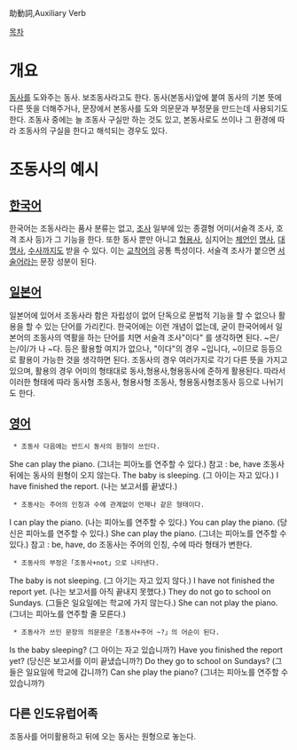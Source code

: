 助動詞,Auxiliary Verb

[[목차]]
= 개요 =
[[동사]]를 도와주는 동사. 보조동사라고도 한다. 동사(본동사)앞에 붙여 동사의 기본 뜻에 다른 뜻을 더해주거나, 문장에서 본동사를 도와 의문문과 부정문을 만드는데 사용되기도 한다. 조동사 중에는 늘 조동사 구실만 하는 것도 있고, 본동사로도 쓰이나 그 환경에 따라 조동사의 구실을 한다고 해석되는 경우도 있다.

= 조동사의 예시 =
== [[한국어]] ==
한국어는 조동사라는 품사 분류는 없고, [[조사]] 일부에 있는 종결형 어미(서술격 조사, 호격 조사 등)가 그 기능을 한다. 또한 동사 뿐만 아니고 [[형용사]], 심지어는 [[체언]]인 [[명사]], [[대명사]], [[수사]]까지도 받을 수 있다. 이는 [[교착어]]의 공통 특성이다.
서술격 조사가 붙으면 [[서술어]]라는 문장 성분이 된다.

== [[일본어]] ==
일본어에 있어서 조동사라 함은 자립성이 없어 단독으로 문법적 기능을 할 수 없으나 활용을 할 수 있는 단어를 가리킨다. 한국어에는 이런 개념이 없는데, 굳이 한국어에서 일본어의 조동사의 역활을 하는 단어를 치면 서술격 조사"이다" 를 생각하면 된다. ~은/는/이/가 나 ~다. 등은 활용할 여지가 없으나, "이다"의 경우 ~입니다, ~이므로 등등으로 활용이 가능한 것을 생각하면 된다. 조동사의 경우 여러가지로 각기 다른 뜻을 가지고 있으며, 활용의 경우 어미의 형태대로 동사,형용사,형용동사에 준하게 활용된다. 따라서 이러한 형태에 따라 동사형 조동사, 형용사형 조동사, 형용동사형조동사 등으로 나뉘기도 한다.

== [[영어]] ==
  * 조동사 다음에는 반드시 동사의 원형이 쓰인다.

She can play the piano. (그녀는 피아노를 연주할 수 있다.)
참고 : be, have 조동사 뒤에는 동사의 원형이 오지 않는다.
The baby is sleeping. (그 아이는 자고 있다.)
I have finished the report. (나는 보고서를 끝냈다.)

  * 조동사는 주어의 인칭과 수에 관계없이 언제나 같은 형태이다.

I can play the piano. (나는 피아노를 연주할 수 있다.)
You can play the piano. (당신은 피아노를 연주할 수 있다.)
She can play the piano. (그녀는 피아노를 연주할 수 있다.)
참고 : be, have, do 조동사는 주어의 인칭, 수에 따라 형태가 변한다.

  * 조동사의 부정은「조동사+not」으로 나타낸다.

The baby is not sleeping. (그 아기는 자고 있지 않다.)
I have not finished the report yet. (나는 보고서를 아직 끝내지 못했다.)
They do not go to school on Sundays. (그들은 일요일에는 학교에 가지 않는다.)
She can not play the piano. (그녀는 피아노를 연주할 줄 모른다.)

  * 조동사가 쓰인 문장의 의문문은「조동사+주어 ~?」의 어순이 된다.

Is the baby sleeping? (그 아이는 자고 있습니까?)
Have you finished the report yet? (당신은 보고서를 이미 끝냈습니까?)
Do they go to school on Sundays? (그들은 일요일에 학교에 갑니까?)
Can she play the piano? (그녀는 피아노를 연주할 수 있습니까?)

== 다른 인도유럽어족 ==
조동사를 어미활용하고 뒤에 오는 동사는 원형으로 놓는다.
